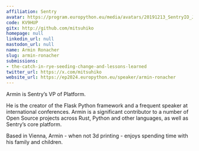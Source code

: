 ```yaml
---
affiliation: Sentry
avatar: https://program.europython.eu/media/avatars/20191213_SentryIO_JL_002_onkt3Mq.jpeg
code: KV9HUP
gitx: http://github.com/mitsuhiko
homepage: null
linkedin_url: null
mastodon_url: null
name: Armin Ronacher
slug: armin-ronacher
submissions:
- the-catch-in-rye-seeding-change-and-lessons-learned
twitter_url: https://x.com/mitsuhiko
website_url: https://ep2024.europython.eu/speaker/armin-ronacher
---
```


Armin is Sentry’s VP of Platform.

He is the creator of the Flask Python framework and a frequent speaker at international conferences. Armin is a significant contributor to a number of Open Source projects across Rust, Python and other languages, as well as Sentry’s core platform.

Based in Vienna, Armin - when not 3d printing - enjoys spending time with his family and children.